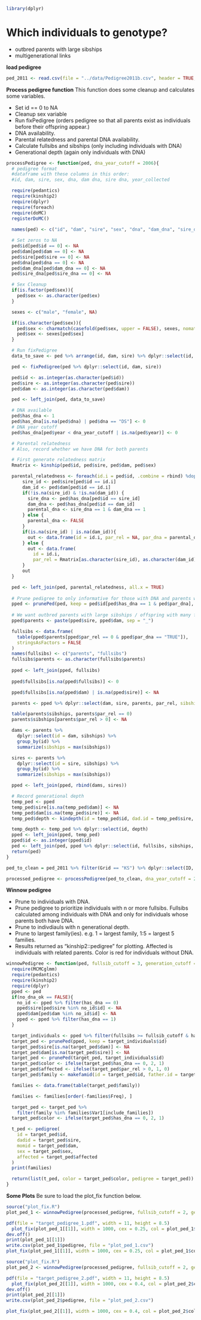 ```r
library(dplyr)
```

# Which individuals to genotype?

  * outbred parents with large sibships
  * multigenerational links

**load pedigree**

```r
ped_2011 <- read.csv(file = "../data/Pedigree2011b.csv", header = TRUE, stringsAsFactors = FALSE)
```

**Process pedigree function**
This function does some cleanup and calculates some variables.

  * Set id == 0 to NA
  * Cleanup sex variable 
  * Run fixPedigree (orders pedigree so that all parents exist as individuals before their offspring appear.)
  * DNA availability.
  * Parental relatedness and parental DNA availability.
  * Calculate fullsibs and sibships (only including individuals with DNA)
  * Generational depth (again only individuals with DNA)

```r
processPedigree <- function(ped, dna_year_cutoff = 2006){
  # pedigree format
  #dataframe with these columns in this order:
  #id, dam, sire, sex, dna, dam dna, sire dna, year_collected

  require(pedantics)
  require(kinship2)
  require(dplyr)
  require(foreach)
  require(doMC)
  registerDoMC()
  
  names(ped) <- c("id", "dam", "sire", "sex", "dna", "dam_dna", "sire_dna", "year")

  # Set zeros to NA
  ped$id[ped$id == 0] <- NA
  ped$dam[ped$dam == 0] <- NA
  ped$sire[ped$sire == 0] <- NA
  ped$dna[ped$dna == 0] <- NA
  ped$dam_dna[ped$dam_dna == 0] <- NA
  ped$sire_dna[ped$sire_dna == 0] <- NA

  # Sex Cleanup
  if(is.factor(ped$sex)){
    ped$sex <- as.character(ped$ex)
  }

  sexes <- c("male", "female", NA)

  if(is.character(ped$sex)){
    ped$sex <- charmatch(casefold(ped$sex, upper = FALSE), sexes, nomatch = 3)
    ped$sex <- sexes[ped$sex]
  }

  # Run fixPedigree
  data_to_save <- ped %>% arrange(id, dam, sire) %>% dplyr::select(id, sex, dna, sire_dna, dam_dna, year)

  ped <- fixPedigree(ped %>% dplyr::select(id, dam, sire))

  ped$id <- as.integer(as.character(ped$id))
  ped$sire <- as.integer(as.character(ped$sire))
  ped$dam <- as.integer(as.character(ped$dam))

  ped <- left_join(ped, data_to_save)

  # DNA available
  ped$has_dna <- 1
  ped$has_dna[is.na(ped$dna) | ped$dna == "DS"] <- 0
  # DNA year cutoff
  ped$has_dna[ped$year < dna_year_cutoff | is.na(ped$year)] <- 0

  # Parental relatedness
  # Also, record whether we have DNA for both parents

  # First generate relatedness matrix
  Rmatrix <- kinship(ped$id, ped$sire, ped$dam, ped$sex)

  parental_relatedness <- foreach(id.i = ped$id, .combine = rbind) %dopar% {
      sire_id <- ped$sire[ped$id == id.i]
      dam_id <- ped$dam[ped$id == id.i]
      if(!is.na(sire_id) & !is.na(dam_id)) {
        sire_dna <- ped$has_dna[ped$id == sire_id]
        dam_dna <- ped$has_dna[ped$id == dam_id]
        parental_dna <- sire_dna == 1 & dam_dna == 1
      } else {
        parental_dna <- FALSE
      }
      if(is.na(sire_id) | is.na(dam_id)){
        out <- data.frame(id = id.i, par_rel = NA, par_dna = parental_dna)
      } else {
        out <- data.frame(
          id = id.i,
          par_rel = Rmatrix[as.character(sire_id), as.character(dam_id)], par_dna = parental_dna)
      }
      out
  }

  ped <- left_join(ped, parental_relatedness, all.x = TRUE)
  
  # Prune pedigree to only informative for those with DNA and parents with DNA
  pped <- prunePed(ped, keep = ped$id[ped$has_dna == 1 & ped$par_dna], make.base = TRUE)
  
  # We want outbred parents with large sibships / offspring with many fullsibs. Need to only count parents for which we have DNA for both parents and offspring.
  pped$parents <- paste(pped$sire, pped$dam, sep = "_")

  fullsibs <- data.frame(
    table(pped$parents[pped$par_rel == 0 & pped$par_dna == "TRUE"]),
    stringsAsFactors = FALSE
  )
  names(fullsibs) <- c("parents", "fullsibs")
  fullsibs$parents <- as.character(fullsibs$parents)
  
  pped <- left_join(pped, fullsibs)
  
  pped$fullsibs[is.na(pped$fullsibs)] <- 0

  pped$fullsibs[is.na(pped$dam) | is.na(pped$sire)] <- NA

  parents <- pped %>% dplyr::select(dam, sire, parents, par_rel, sibships = fullsibs) %>% distinct()

  table(parents$sibships, parents$par_rel == 0)
  parents$sibships[parents$par_rel > 0] <- NA

  dams <- parents %>%
    dplyr::select(id = dam, sibships) %>%
    group_by(id) %>%
    summarize(sibships = max(sibships))

  sires <- parents %>%
    dplyr::select(id = sire, sibships) %>%
    group_by(id) %>%
    summarize(sibships = max(sibships))

  pped <- left_join(pped, rbind(dams, sires))

  # Record generational depth
  temp_ped <- pped
  temp_ped$sire[is.na(temp_ped$dam)] <- NA
  temp_ped$dam[is.na(temp_ped$sire)] <- NA
  temp_ped$depth <- kindepth(id = temp_ped$id, dad.id = temp_ped$sire, mom.id = temp_ped$dam)

  temp_depth <- temp_ped %>% dplyr::select(id, depth)
  pped <- left_join(pped, temp_ped)
  pped$id <- as.integer(pped$id)
  ped <- left_join(ped, pped %>% dplyr::select(id, fullsibs, sibships, depth))
  return(ped)
}

ped_to_clean = ped_2011 %>% filter(Grid == "KS") %>% dplyr::select(ID, DAM.ID, SIRE.ID, Sex, DNA, DAM.DNA, SIRE.DNA, BYEAR)

processed_pedigree <- processPedigree(ped_to_clean, dna_year_cutoff = 2006)
```

**Winnow pedigree**

  * Prune to individuals with DNA.
  * Prune pedigree to prioritize individuals with n or more fullsibs. Fullsibs calculated among individuals with DNA and only for individuals whose parents both have DNA.
  * Prune to indivdiauls with n generational depth.
  * Prune to largest family(ies). e.g. 1 = largest family, 1:5 = largest 5 families.
  * Results returned as "kinship2::pedigree" for plotting. Affected is individuals with related parents. Color is red for individuals without DNA.

```r

winnowPedigree <- function(ped, fullsib_cutoff = 3, generation_cutoff = 1, include_families = 1:100, no_dna_ok = FALSE){
  require(MCMCglmm)
  require(pedantics)
  require(kinship2)
  require(dplyr)
  pped <- ped
  if(no_dna_ok == FALSE){
    no_id <- pped %>% filter(has_dna == 0)
    pped$sire[ped$sire %in% no_id$id] <- NA
    pped$dam[ped$dam %in% no_id$id] <- NA
    pped <- pped %>% filter(has_dna == 1)
  }

  target_individuals <- pped %>% filter(fullsibs >= fullsib_cutoff & has_dna == 1 & par_rel == 0 & par_dna & depth >= generation_cutoff)
  target_ped <- prunePed(pped, keep = target_individuals$id)
  target_ped$sire[is.na(target_ped$dam)] <- NA
  target_ped$dam[is.na(target_ped$sire)] <- NA
  target_ped <- prunePed(target_ped, target_individuals$id)
  target_ped$color <- ifelse(target_ped$has_dna == 0, 2, 1)
  target_ped$affected <- ifelse(target_ped$par_rel > 0, 1, 0)
  target_ped$family <- makefamid(id = target_ped$id, father.id = target_ped$sire, mother.id = target_ped$dam)

  families <- data.frame(table(target_ped$family))

  families <- families[order(-families$Freq), ]

  target_ped <- target_ped %>%
    filter(family %in% families$Var1[include_families])
  target_ped$color <- ifelse(target_ped$has_dna == 0, 2, 1)

  t_ped <- pedigree(
    id = target_ped$id,
    dadid = target_ped$sire,
    momid = target_ped$dam,
    sex = target_ped$sex,
    affected = target_ped$affected
  )
  print(families)

  return(list(t_ped, color = target_ped$color, pedigree = target_ped))
}

```

**Some Plots**
Be sure to load the plot_fix function below.

```r
source("plot_fix.R")
plot_ped_1 <- winnowPedigree(processed_pedigree, fullsib_cutoff = 2, generation_cutoff = 2, include_families = 1:5)

pdf(file = "target_pedigree_1.pdf", width = 11, height = 8.5)
  plot_fix(plot_ped_1[[1]], width = 1000, cex = 0.25, col = plot_ped_1$color)
dev.off()
print(plot_ped_1[[1]])
write.csv(plot_ped_1$pedigree, file = "plot_ped_1.csv")
plot_fix(plot_ped_1[[1]], width = 1000, cex = 0.25, col = plot_ped_1$color)
```

```r
source("plot_fix.R")
plot_ped_2 <- winnowPedigree(processed_pedigree, fullsib_cutoff = 2, generation_cutoff = 1, include_families = 1)

pdf(file = "target_pedigree_2.pdf", width = 11, height = 8.5)
  plot_fix(plot_ped_2[[1]], width = 1000, cex = 0.4, col = plot_ped_2$color)
dev.off()
print(plot_ped_2[[1]])
write.csv(plot_ped_2$pedigree, file = "plot_ped_2.csv")

plot_fix(plot_ped_2[[1]], width = 1000, cex = 0.4, col = plot_ped_2$color)
```

